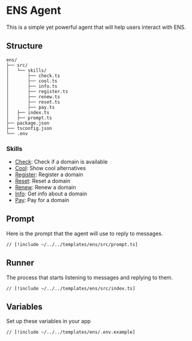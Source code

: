 # ENS Agent

This is a simple yet powerful agent that will help users interact with ENS.

## Structure

```
ens/
├── src/
│   └── skills/
│       ├── check.ts
│       ├── cool.ts
│       ├── info.ts
│       ├── register.ts
│       ├── renew.ts
│       ├── reset.ts
│       ├── pay.ts
│   ├── index.ts
│   ├── prompt.ts
├── package.json
├── tsconfig.json
└── .env
```

### Skills

- [Check](/skills/check): Check if a domain is available
- [Cool](/skills/cool): Show cool alternatives
- [Register](/skills/register): Register a domain
- [Reset](/skills/reset): Reset a domain
- [Renew](/skills/renew): Renew a domain
- [Info](/skills/info): Get info about a domain
- [Pay](/skills/pay): Pay for a domain

## Prompt

Here is the prompt that the agent will use to reply to messages.

```tsx [src/prompt.ts]
// [!include ~/../../templates/ens/src/prompt.ts]
```

## Runner

The process that starts listening to messages and replying to them.

```tsx [src/index.ts]
// [!include ~/../../templates/ens/src/index.ts]
```

## Variables

Set up these variables in your app

```bash [cmd]
// [!include ~/../../templates/ens/.env.example]
```
